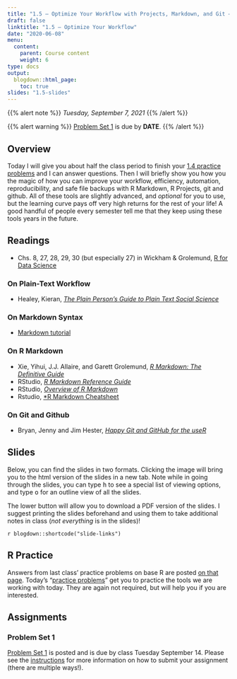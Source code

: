 ```yaml
---
title: "1.5 — Optimize Your Workflow with Projects, Markdown, and Git — Class Content"
draft: false
linktitle: "1.5 — Optimize Your Workflow"
date: "2020-06-08"
menu:
  content:
    parent: Course content
    weight: 6
type: docs
output:
  blogdown::html_page:
    toc: true
slides: "1.5-slides"
---
```


{{% alert note %}}
*Tuesday, September 7, 2021*
{{% /alert %}}

{{% alert warning %}}
[Problem Set 1](/assignments/01-problem-set) is due by **DATE**. 
{{% /alert %}}

## <i class="fas fa-info-circle fa-lg"></i> Overview

Today I will give you about half the class period to finish your [1.4 practice problems](/r/1.5-r) and I can answer questions. Then I will briefly show you how you the magic of how you can improve your workflow, efficiency, automation, reproducibility, and safe file backups with R Markdown, R Projects, git and github. All of these tools are slightly advanced, and *optional* for you to use, but the learning curve pays off very high returns for the rest of your life! A good handful of people every semester tell me that they keep using these tools years in the future.

## <i class="fas fa-book-reader fa-lg"></i> Readings

- <i class="fas fa-external-link-square-alt"></i> Chs. 8, 27, 28, 29, 30 (but especially 27) in Wickham & Grolemund, [R for Data Science](http://r4ds.had.co.nz/)

### On Plain-Text Workflow

- Healey, Kieran, [*The Plain Person’s Guide to Plain Text Social Science*](http://plain-text.co/)

### On Markdown Syntax

- [Markdown tutorial](https://www.markdowntutorial.com/)

### On R Markdown
- Xie, Yihui, J.J. Allaire, and Garett Grolemund, [*R Markdown: The Definitive Guide*](https://bookdown.org/yihui/rmarkdown/)
- RStudio, [*R Markdown Reference Guide*](https://www.rstudio.com/wp-content/uploads/2015/03/rmarkdown-reference.pdf)
- RStudio, [*Overview of R Markdown*](https://rmarkdown.rstudio.com/)
- Rstudio, [*R Markdown Cheatsheet](https://www.rstudio.com/wp-content/uploads/2015/02/rmarkdown-cheatsheet.pdf)

### On Git and Github

- Bryan, Jenny and Jim Hester, [*Happy Git and GitHub for the useR*](https://happygitwithr.com/)

## <i class="fas fa-chalkboard-teacher"></i> Slides

Below, you can find the slides in two formats. Clicking the image will bring you to the html version of the slides in a new tab. Note while in going through the slides, you can type <kbd>h</kbd> to see a special list of viewing options, and type <kbd>o</kbd> for an outline view of all the slides.

The lower button will allow you to download a PDF version of the slides. I suggest printing the slides beforehand and using them to take additional notes in class (*not everything* is in the slides)!

`r blogdown::shortcode("slide-links")`

## <i class="fas fa-registered"></i> R Practice

Answers from last class’ practice problems on base R are posted [on that page](/r/1.4-r). Today’s "[practice problems](/r/1.5-r)" get you to practice the tools we are working with today. They are again not required, but will help you if you are interested.

## <i class="fas fa-laptop-code"></i> Assignments

### Problem Set 1

[Problem Set 1](/assignments/01-problem-set) is posted and is due by class Tuesday September 14. Please see the [instructions](/assignments/problem-sets) for more information on how to submit your assignment (there are multiple ways!).
